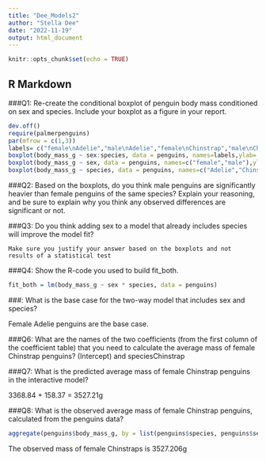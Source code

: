 ```yaml
---
title: "Dee_Models2"
author: "Stella Dee"
date: "2022-11-19"
output: html_document
---
```


```r
knitr::opts_chunk$set(echo = TRUE)
```

## R Markdown

###Q1: Re-create the conditional boxplot of penguin body mass conditioned on sex and species. Include your boxplot as a figure in your report.

```r
dev.off()
require(palmerpenguins)
par(mfrow = c(1,3)) 
labels= c("female\nAdelie","male\nAdelie","female\nChinstrap","male\nChinstrap","female\nGentoo","male\nGentoo")
boxplot(body_mass_g ~ sex:species, data = penguins, names=labels,ylab= "Body Mass(g)", xlab="", las=2)
boxplot(body_mass_g ~ sex, data = penguins, names=c("female","male"),ylab= "Body Mass(g)", xlab="", las=2)
boxplot(body_mass_g ~ species, data = penguins, names=c("Adelie","Chinstrap", "Gentoo"),ylab= "Body Mass(g)", xlab="", las=2)
```


###Q2: Based on the boxplots, do you think male penguins are significantly heavier than female penguins of the same species? Explain your reasoning, and be sure to explain why you think any observed differences are significant or not.

###Q3: Do you think adding sex to a model that already includes species will improve the model fit?

    Make sure you justify your answer based on the boxplots and not results of a statistical test
    

###Q4: Show the R-code you used to build fit_both.
        
```r
fit_both = lm(body_mass_g ~ sex * species, data = penguins)
```

###: What is the base case for the two-way model that includes sex and species?

Female Adelie penguins are the base case. 

###Q6: What are the names of the two coefficients (from the first column of the coefficient table) that you need to calculate the average mass of female Chinstrap penguins?
(Intercept) and speciesChinstrap

###Q7: What is the predicted average mass of female Chinstrap penguins in the interactive model?

3368.84 + 158.37 = 3527.21g

###Q8: What is the observed average mass of female Chinstrap penguins, calculated from the penguins data?

```r
aggregate(penguins$body_mass_g, by = list(penguins$species, penguins$sex), mean)
```

The observed mass of female Chinstraps is 3527.206g

